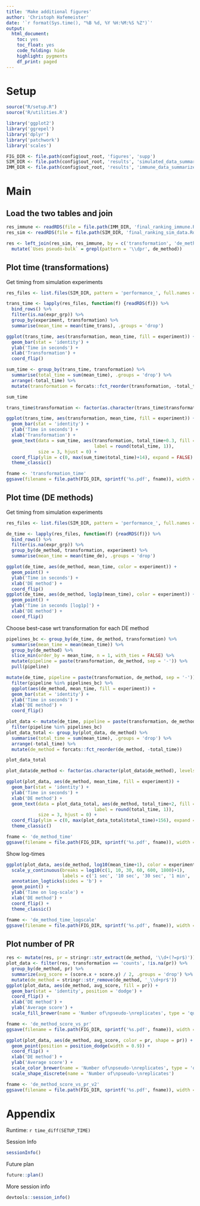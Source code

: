 ```yaml
---
title: 'Make additional figures'
author: 'Christoph Hafemeister'
date: '`r format(Sys.time(), "%B %d, %Y %H:%M:%S %Z")`'
output:
  html_document: 
    toc: yes
    toc_float: yes
    code_folding: hide
    highlight: pygments
    df_print: paged
---
```


# Setup

```r
source("R/setup.R")
source('R/utilities.R')

library('ggplot2')
library('ggrepel')
library('dplyr')
library('patchwork')
library('scales')

FIG_DIR <- file.path(config$out_root, 'figures', 'supp')
SIM_DIR <- file.path(config$out_root, 'results', 'simulated_data_summarized')
IMM_DIR <- file.path(config$out_root, 'results', 'immune_data_summarized')
```

# Main

## Load the two tables and join

```r
res_immune <- readRDS(file = file.path(IMM_DIR, 'final_ranking_immune.Rds'))$fr
res_sim <- readRDS(file = file.path(SIM_DIR, 'final_ranking_sim_data.Rds'))$fr

res <- left_join(res_sim, res_immune, by = c('transformation', 'de_method', 'pipeline')) %>%
  mutate(`Uses pseudo-bulk` = grepl(pattern = '\\dpr', de_method))
```

## Plot time (transformations)

Get timing from simulation experiments

```r
res_files <- list.files(SIM_DIR, pattern = 'performance_', full.names = TRUE)

trans_time <- lapply(res_files, function(f) {readRDS(f)}) %>% 
  bind_rows() %>%
  filter(is.na(expr_grp)) %>%
  group_by(experiment, transformation) %>%
  summarise(mean_time = mean(time_trans), .groups = 'drop')
```

```r
ggplot(trans_time, aes(transformation, mean_time, fill = experiment)) +
  geom_bar(stat = 'identity') +
  ylab('Time in seconds') +
  xlab('Transformation') +
  coord_flip()
```


```r
sum_time <- group_by(trans_time, transformation) %>%
  summarise(total_time = sum(mean_time), .groups = 'drop') %>%
  arrange(-total_time) %>%
  mutate(transformation = forcats::fct_reorder(transformation, -total_time))

sum_time

trans_time$transformation <- factor(as.character(trans_time$transformation), levels = levels(sum_time$transformation))

ggplot(trans_time, aes(transformation, mean_time, fill = experiment)) +
  geom_bar(stat = 'identity') +
  ylab('Time in seconds') +
  xlab('Transformation') +
  geom_text(data = sum_time, aes(transformation, total_time+0.3, fill = NA,
                                 label = round(total_time, 1)),
            size = 3, hjust = 0) +
  coord_flip(ylim = c(0, max(sum_time$total_time)+14), expand = FALSE) +
  theme_classic()
```

```r
fname <- 'transformation_time'
ggsave(filename = file.path(FIG_DIR, sprintf('%s.pdf', fname)), width = 7, height = 5)
```

## Plot time (DE methods)

Get timing from simulation experiments

```r
res_files <- list.files(SIM_DIR, pattern = 'performance_', full.names = TRUE)

de_time <- lapply(res_files, function(f) {readRDS(f)}) %>% 
  bind_rows() %>%
  filter(is.na(expr_grp)) %>%
  group_by(de_method, transformation, experiment) %>%
  summarise(mean_time = mean(time_de), .groups = 'drop')
```

```r
ggplot(de_time, aes(de_method, mean_time, color = experiment)) +
  geom_point() +
  ylab('Time in seconds') +
  xlab('DE method') +
  coord_flip()
ggplot(de_time, aes(de_method, log1p(mean_time), color = experiment)) +
  geom_point() +
  ylab('Time in seconds [log1p]') +
  xlab('DE method') +
  coord_flip()
```

Choose best-case wrt transformation for each DE method

```r
pipelines_bc <- group_by(de_time, de_method, transformation) %>%
  summarise(mean_time = mean(mean_time)) %>% 
  group_by(de_method) %>%
  slice_min(order_by = mean_time, n = 1, with_ties = FALSE) %>%
  mutate(pipeline = paste(transformation, de_method, sep = '-')) %>%
  pull(pipeline)
```

```r
mutate(de_time, pipeline = paste(transformation, de_method, sep = '-')) %>%
  filter(pipeline %in% pipelines_bc) %>%
  ggplot(aes(de_method, mean_time, fill = experiment)) +
  geom_bar(stat = 'identity') +
  ylab('Time in seconds') +
  xlab('DE method') +
  coord_flip()
```

```r
plot_data <- mutate(de_time, pipeline = paste(transformation, de_method, sep = '-')) %>%
  filter(pipeline %in% pipelines_bc)
plot_data_total <- group_by(plot_data, de_method) %>%
  summarise(total_time = sum(mean_time), .groups = 'drop') %>%
  arrange(-total_time) %>%
  mutate(de_method = forcats::fct_reorder(de_method, -total_time))

plot_data_total

plot_data$de_method <- factor(as.character(plot_data$de_method), levels = levels(plot_data_total$de_method))

ggplot(plot_data, aes(de_method, mean_time, fill = experiment)) +
  geom_bar(stat = 'identity') +
  ylab('Time in seconds') +
  xlab('DE method') +
  geom_text(data = plot_data_total, aes(de_method, total_time+2, fill = NA,
                                 label = round(total_time, 1)),
            size = 3, hjust = 0) +
  coord_flip(ylim = c(0, max(plot_data_total$total_time)+156), expand = FALSE) +
  theme_classic()

fname <- 'de_method_time'
ggsave(filename = file.path(FIG_DIR, sprintf('%s.pdf', fname)), width = 7, height = 8)
```

Show log-times

```r
ggplot(plot_data, aes(de_method, log10(mean_time+1), color = experiment)) +
  scale_y_continuous(breaks = log10(c(1, 10, 30, 60, 600, 1800)+1), 
                     labels = c('1 sec', '10 sec', '30 sec', '1 min', '10 min', '30 min')) +
  annotation_logticks(sides = 'b') +
  geom_point() +
  ylab('Time on log-scale') +
  xlab('DE method') +
  coord_flip() +
  theme_classic()

fname <- 'de_method_time_logscale'
ggsave(filename = file.path(FIG_DIR, sprintf('%s.pdf', fname)), width = 7, height = 8)
```

## Plot number of PR

```r
res <- mutate(res, pr = stringr::str_extract(de_method, '\\d+(?=pr$)'))
plot_data <- filter(res, transformation == 'counts', !is.na(pr)) %>%
  group_by(de_method, pr) %>%
  summarize(avg_score = (score.x + score.y) / 2, .groups = 'drop') %>%
  mutate(de_method = stringr::str_remove(de_method, '_\\d+pr$'))
ggplot(plot_data, aes(de_method, avg_score, fill = pr)) +
  geom_bar(stat = 'identity', position = 'dodge') +
  coord_flip() +
  xlab('DE method') +
  ylab('Average score') +
  scale_fill_brewer(name = 'Number of\npseudo-\nreplicates', type = 'qual', palette = 'Set1')

fname <- 'de_method_score_vs_pr'
ggsave(filename = file.path(FIG_DIR, sprintf('%s.pdf', fname)), width = 6, height = 4)

ggplot(plot_data, aes(de_method, avg_score, color = pr, shape = pr)) +
  geom_point(position = position_dodge(width = 0.9)) +
  coord_flip() +
  xlab('DE method') +
  ylab('Average score') +
  scale_color_brewer(name = 'Number of\npseudo-\nreplicates', type = 'qual', palette = 'Set1') +
  scale_shape_discrete(name = 'Number of\npseudo-\nreplicates')

fname <- 'de_method_score_vs_pr_v2'
ggsave(filename = file.path(FIG_DIR, sprintf('%s.pdf', fname)), width = 5, height = 3)
```


# Appendix

Runtime: `r time_diff(SETUP_TIME)`

Session Info
```r
sessionInfo()
```

Future plan
```r
future::plan()
```

More session info
```r
devtools::session_info()
```
